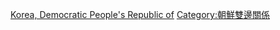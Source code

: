 {{Catmore|中華民國與朝鮮民主主義人民共和國關係}}
[[Category:中華民國與亞洲關係|Korea, Democratic People's Republic of]]
[[Category:朝鮮雙邊關係|Category:朝鮮雙邊關係]]